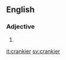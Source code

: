 ==English==

===Adjective===
{{head|en}}

# {{en-comparative of|cranky}}

[[it:crankier]]
[[sv:crankier]]